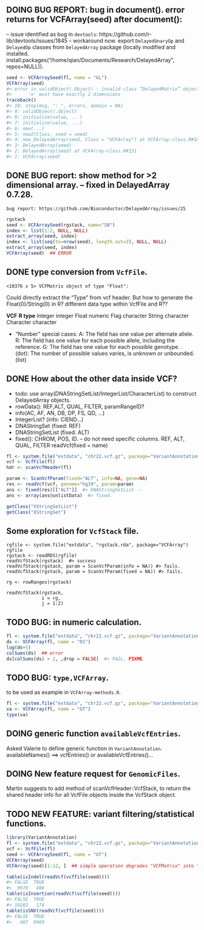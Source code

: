 ## **DOING** BUG REPORT: bug in document(). error returns for VCFArray(seed) after document(): 

-- issue identified as bug in `devtools`: https://github.com/r-lib/devtools/issues/1845
-- workaround now. export `DelayedUnaryOp` and `DelayedOp` classes from `DelayedArray` package (locally modified and installed. install.packages("/home/qian/Documents/Research/DelayedArray", repos=NULL)).

```r
seed <- VCFArraySeed(fl, name = "GL")
VCFArray(seed)
#> error in validObject(.Object) : invalid class “DelayedMatrix” object: 
#>      'x' must have exactly 2 dimensions
traceback()
#> 10: stop(msg, ": ", errors, domain = NA)
#> 9: validObject(.Object)
#> 8: initialize(value, ...)
#> 7: initialize(value, ...)
#> 6: new(...)
#> 5: new2(Class, seed = seed)
#> 4: new_DelayedArray(seed, Class = "VCFArray") at VCFArray-class.R#104
#> 3: DelayedArray(seed)
#> 2: DelayedArray(seed) at VCFArray-class.R#131
#> 1: VCFArray(seed)
```

## **DONE** BUG report: show method for >2 dimensional array.  -- fixed in DelayedArray 0.7.28. 
  
	bug report: https://github.com/Bioconductor/DelayedArray/issues/25   
```r
rgstack
seed <- VCFArraySeed(rgstack, name="SB")
index <- list(1:2, NULL, NULL)
extract_array(seed, index)
index <- list(seq(to=nrow(seed), length.out=2), NULL, NULL)
extract_array(seed, index)
VCFArray(seed)  ## ERROR
```

## **DONE** type conversion from `VcfFile`.   
```
<10376 x 5> VCFMatrix object of type "Float":
```
Could directly extract the "Type" from vcf header. But how to generate the Float(0)/String(0) in R?
different data type within VcfFile and R?? 

**VCF**    **R type**
Integer    integer
Float      numeric
Flag       character
String     character
Character  character

- "Number" special cases: 
A: The field has one value per alternate allele. 
R: The field has one value for each possible allele, including the reference.
G: The field has one value for each possible genotype. 
. (dot): The number of possible values varies, is unknown or unbounded. (list)

## **DONE** How about the other data inside VCF? 
- todo: use array(DNAStringSetList/IntegerList/CharacterList) to construct DelayedArray objects. 
- rowData(): REF,ALT, QUAL, FILTER, paramRangeID?
- info(AC, AF, AN, DB, DP, FS, QD, ...)   
- IntegerList? (info: CIEND...)
- DNAStringSet (fixed: REF)
- DNAStringSetList (fixed: ALT)
- fixed(): 
  CHROM, POS, ID. -- do not need specific columns. 
  REF, ALT, QUAL, FILTER  readVcf(fixed = name)

```r
fl <- system.file("extdata", "chr22.vcf.gz", package="VariantAnnotation")
vcf <- VcfFile(fl)
hdr <- scanVcfHeader(fl)

param <- ScanVcfParam(fixed="ALT", info=NA, geno=NA)
res <- readVcf(vcf, genome="hg19", param=param)
ans <- fixed(res)[["ALT"]]  #> DNAStringSetList -- 
ans <- array(ans@unlistData)  #> fixed. 

getClass("XStringSetList")
getClass("XStringSet")
```
## Some exploration for `VcfStack` file. 
```
rgfile <- system.file("extdata", "rgstack.rda", package="VCFArray")
rgfile
rgstack <- readRDS(rgfile)
readVcfStack(rgstack)  #> success
readVcfStack(rgstack, param = ScanVcfParam(info = NA)) #> fails.
readVcfStack(rgstack, param = ScanVcfParam(fixed = NA)) #> fails.

rg <- rowRanges(rgstack)

readVcfStack(rgstack,
             i = rg,
             j = 1:2)
```

## **TODO** BUG: in numeric calculation. 
```r
fl <- system.file("extdata", "chr22.vcf.gz", package="VariantAnnotation")
ds <- VCFArray(fl, name = "DS")
log(ds+5)
colSums(ds)  ## error
ds[colSums(ds) > 2, ,drop = FALSE]  #> FAIL. FIXME. 
```

## **TODO** BUG: `type,VCFArray`. 
to be used as example in `VCFArray-methods.R`. 
```r
fl <- system.file("extdata", "chr22.vcf.gz", package="VariantAnnotation")
va <- VCFArray(fl, name = "GT")
type(va)
```

## **DOING** generic function `availableVcfEntries`. 

Asked Valerie to define generic function in `VariantAnnotation`. 
availableNames() ==> vcfEntries() or availableVcfEntries()...


## **DOING** New feature request for `GenomicFiles`. 

Martin suggests to add method of scanVcfHeader::VcfStack, to return
the shared header info for all VcfFile objects inside the VcfStack
object.




## **TODO** **NEW FEATURE**: variant filtering/statistical functions. 
```r
library(VariantAnnotation)
fl <- system.file("extdata", "chr22.vcf.gz", package="VariantAnnotation")
vcf <- VcfFile(fl)
seed <- VCFArraySeed(fl, name = "GT")
VCFArray(seed)
VCFArray(seed)[1:12, ]  ## simple operation degrades "VCFMatrix" into "DelayedMatrix". 

table(isIndel(readVcf(vcffile(seed))))
#> FALSE  TRUE 
#>  9970   406 
table(isInsertion(readVcf(vcffile(seed))))
#> FALSE  TRUE 
#> 10202   174 
table(isSNV(readVcf(vcffile(seed))))
#> FALSE  TRUE 
#>   407  9969 
```                         
